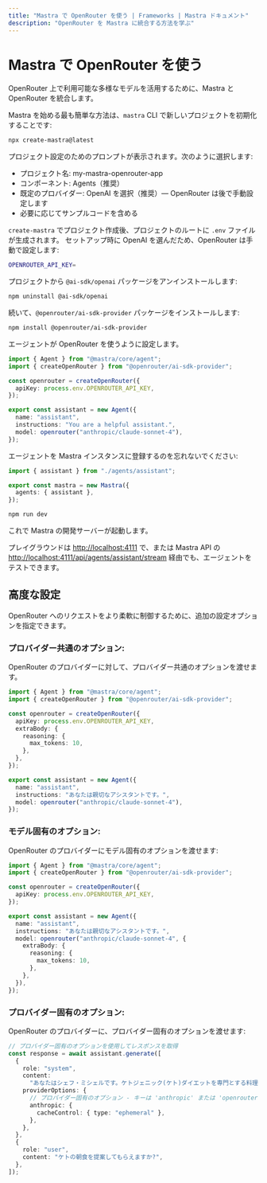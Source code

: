 ```yaml
---
title: "Mastra で OpenRouter を使う | Frameworks | Mastra ドキュメント"
description: "OpenRouter を Mastra に統合する方法を学ぶ"
---
```




# Mastra で OpenRouter を使う

OpenRouter 上で利用可能な多様なモデルを活用するために、Mastra と OpenRouter を統合します。

<Steps>

<StepItem>

Mastra を始める最も簡単な方法は、`mastra` CLI で新しいプロジェクトを初期化することです:

```bash copy
npx create-mastra@latest
```

プロジェクト設定のためのプロンプトが表示されます。次のように選択します:

- プロジェクト名: my-mastra-openrouter-app
- コンポーネント: Agents（推奨）
- 既定のプロバイダー: OpenAI を選択（推奨）— OpenRouter は後で手動設定します
- 必要に応じてサンプルコードを含める

</StepItem>

<StepItem>

`create-mastra` でプロジェクト作成後、プロジェクトのルートに `.env` ファイルが生成されます。
セットアップ時に OpenAI を選んだため、OpenRouter は手動で設定します:

```bash title=".env" copy
OPENROUTER_API_KEY=
```

プロジェクトから `@ai-sdk/openai` パッケージをアンインストールします:

```bash copy
npm uninstall @ai-sdk/openai
```

続いて、`@openrouter/ai-sdk-provider` パッケージをインストールします:

```bash copy
npm install @openrouter/ai-sdk-provider
```

</StepItem>

<StepItem>

エージェントが OpenRouter を使うように設定します。

```typescript title="src/mastra/agents/assistant.ts" copy showLineNumbers {4-6,11}
import { Agent } from "@mastra/core/agent";
import { createOpenRouter } from "@openrouter/ai-sdk-provider";

const openrouter = createOpenRouter({
  apiKey: process.env.OPENROUTER_API_KEY,
});

export const assistant = new Agent({
  name: "assistant",
  instructions: "You are a helpful assistant.",
  model: openrouter("anthropic/claude-sonnet-4"),
});
```

エージェントを Mastra インスタンスに登録するのを忘れないでください:

```typescript title="src/mastra/index.ts" copy showLineNumbers {4}
import { assistant } from "./agents/assistant";

export const mastra = new Mastra({
  agents: { assistant },
});
```

</StepItem>

<StepItem>

```bash copy
npm run dev
```

これで Mastra の開発サーバーが起動します。

プレイグラウンドは [http://localhost:4111](http://localhost:4111) で、または Mastra API の [http://localhost:4111/api/agents/assistant/stream](http://localhost:4111/api/agents/assistant/stream) 経由でも、エージェントをテストできます。

</StepItem>

</Steps>

## 高度な設定

OpenRouter へのリクエストをより柔軟に制御するために、追加の設定オプションを指定できます。

### プロバイダー共通のオプション:

OpenRouter のプロバイダーに対して、プロバイダー共通のオプションを渡せます。

```typescript title="src/mastra/agents/assistant.ts" {6-10} copy showLineNumbers
import { Agent } from "@mastra/core/agent";
import { createOpenRouter } from "@openrouter/ai-sdk-provider";

const openrouter = createOpenRouter({
  apiKey: process.env.OPENROUTER_API_KEY,
  extraBody: {
    reasoning: {
      max_tokens: 10,
    },
  },
});

export const assistant = new Agent({
  name: "assistant",
  instructions: "あなたは親切なアシスタントです。",
  model: openrouter("anthropic/claude-sonnet-4"),
});
```


### モデル固有のオプション:

OpenRouter のプロバイダーにモデル固有のオプションを渡せます:

```typescript title="src/mastra/agents/assistant.ts" {11-17} copy showLineNumbers
import { Agent } from "@mastra/core/agent";
import { createOpenRouter } from "@openrouter/ai-sdk-provider";

const openrouter = createOpenRouter({
  apiKey: process.env.OPENROUTER_API_KEY,
});

export const assistant = new Agent({
  name: "assistant",
  instructions: "あなたは親切なアシスタントです。",
  model: openrouter("anthropic/claude-sonnet-4", {
    extraBody: {
      reasoning: {
        max_tokens: 10,
      },
    },
  }),
});
```


### プロバイダー固有のオプション:

OpenRouter のプロバイダーに、プロバイダー固有のオプションを渡せます:

```typescript copy showLineNumbers {7-12}
// プロバイダー固有のオプションを使用してレスポンスを取得
const response = await assistant.generate([
  {
    role: "system",
    content:
      "あなたはシェフ・ミシェルです。ケトジェニック(ケト)ダイエットを専門とする料理の専門家です...",
    providerOptions: {
      // プロバイダー固有のオプション - キーは 'anthropic' または 'openrouter' を指定可能
      anthropic: {
        cacheControl: { type: "ephemeral" },
      },
    },
  },
  {
    role: "user",
    content: "ケトの朝食を提案してもらえますか?",
  },
]);
```
